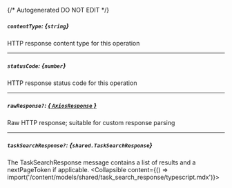 {/* Autogenerated DO NOT EDIT  */}

##### `contentType`: *{`string`}*
HTTP response content type for this operation

---
##### `statusCode`: *{`number`}*
HTTP response status code for this operation

---
##### `rawResponse?`: [*{ `AxiosResponse` }*](https://axios-http.com/docs/res_schema)
Raw HTTP response; suitable for custom response parsing

---
##### `taskSearchResponse?`: *{`shared.TaskSearchResponse`}*
The TaskSearchResponse message contains a list of results and a nextPageToken if applicable.
<Collapsible content={() => import('/content/models/shared/task_search_response/typescript.mdx')}>
</Collapsible>

